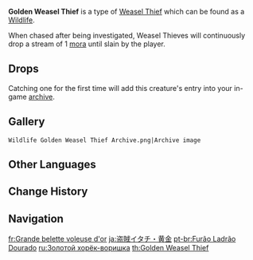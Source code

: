 {{Wildlife Infobox
|type     = Wildlife
|image    = Wildlife Golden Weasel Thief Icon.png
|family   = Beasts
|group    = Weasel Thieves
|location = 
|description = Thieves that come and go like the wind, though they only do so out of pure instinct.<br>The Golden Weasel Thief is a master thief, the most adept and the rarest of all the weasel thieves. Supposedly, the weasel thief was born when one Treasure Hoarder had the unusual idea to train up wild weasels as formal members of the organization.<br>No formal records exist, however, so the truth of this theory cannot be known. Regardless, given the size of a weasel thief's backpack, one highly doubts that they are a particularly lucrative source of wealth for the Treasure Hoarders.
}}
'''Golden Weasel Thief''' is a type of [[Weasel Thief]] which can be found as a [[Wildlife]].

When chased after being investigated, Weasel Thieves will continuously drop a stream of 1 [[mora]] until slain by the player.

==Drops==
{{Card|Mora|1,000}}
Catching one for the first time will add this creature's entry into your in-game [[archive]].

==Gallery==
<gallery>
 Wildlife Golden Weasel Thief Archive.png|Archive image
</gallery>

==Other Languages==
{{Other Languages
|en      = Golden Weasel Thief
|zhs     = 大黄金盗宝鼬
|zhs_rm  = Dà Huángjīn Dàobǎo Yòu
|zht     = 大黃金盜寶鼬
|zht_rm  = Dà Huángjīn Dàobǎo Yòu
|zh_tl   = Large Golden Treasure-Stealing Weasel
|ja      = 盗賊イタチ・黄金
|ja_rm   = Touzoku Itachi - Ougon
|ja_tl   = Thief Weasel - Gold
|ko      = 보물 사냥 족제비・황금
|ko_tl   = Treasure Hunt Weasel - Gold
|es      = Hurón ladrón dorado
|es_tl   = Golden Weasel Thief
|fr      = Grande belette voleuse d'or
|fr_tl   = Large Gold Thief Weasel
|ru      = Золотой хорёк-воришка
|ru_tl   = Golden Ferret Thief
|th      = Golden Weasel Thief
|vi      = Chồn Trộm Báu Vật Vàng Lớn
|vi_tl   = 
|de      = Goldener Schatzmarder
|de_tl   = Golden Treasure {{W|Marten}}
|id      = Golden Weasel Thief
|pt      = Furão Ladrão Dourado
|pt_tl   = 
|tr      = Altın Hırsız Gelincik
|tr_tl   = Gold Thief Weasel
|it      = Donnoladra dorata
|it_tl   = Golden Weasel Thief
|it_note = {{it|Donnoladra}} is a portmanteau of {{it|donnola|weasel}} and {{it|ladra|thief}} (feminine).
}}

==Change History==
{{Change History|1.0}}

==Navigation==
{{Wildlife Navbox}}

[[fr:Grande belette voleuse d'or]]
[[ja:盗賊イタチ・黄金]]
[[pt-br:Furão Ladrão Dourado]]
[[ru:Золотой хорёк-воришка]]
[[th:Golden Weasel Thief]]
